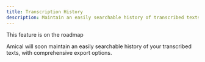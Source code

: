 ```yaml
---
title: Transcription History
description: Maintain an easily searchable history of transcribed texts
---
```


<Callout title="Coming soon">This feature is on the roadmap</Callout>

Amical will soon maintain an easily searchable history of your transcribed texts, with comprehensive export options.
